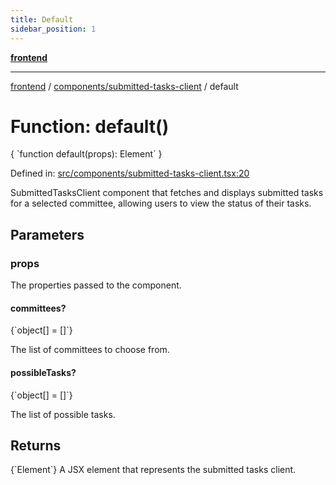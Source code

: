 ```yaml
---
title: Default
sidebar_position: 1
---
```



[**frontend**](../../..)

***

[frontend](../../..) / [components/submitted-tasks-client](..) / default

# Function: default()

<CodeBlock language="ts">
{ `function default(props): Element` }
</CodeBlock>

Defined in: [src/components/submitted-tasks-client.tsx:20](https://github.com/svsticky/CommitteeClash/blob/42e3ab31b18c9cdd65955be0ecd3ca0a2cb493b5/frontend/src/components/submitted-tasks-client.tsx#L20)

SubmittedTasksClient component that fetches and displays submitted tasks
for a selected committee, allowing users to view the status of their tasks.

## Parameters

### props

The properties passed to the component.

#### committees?
<CodeBlock language="ts">
{`object[] = []`}
</CodeBlock>

The list of committees to choose from.

#### possibleTasks?
<CodeBlock language="ts">
{`object[] = []`}
</CodeBlock>

The list of possible tasks.

## Returns
<CodeBlock language="ts">
{`Element`}
</CodeBlock>
A JSX element that represents the submitted tasks client.
